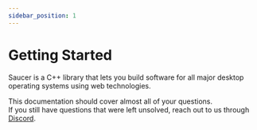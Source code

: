 ```yaml
---
sidebar_position: 1
---
```



# Getting Started

Saucer is a C++ library that lets you build software for all major desktop operating systems using web technologies.

This documentation should cover almost all of your questions.  
If you still have questions that were left unsolved, reach out to us through [Discord](https://discord.gg/ndhmQE4225).

<br />

<DocCardList />
